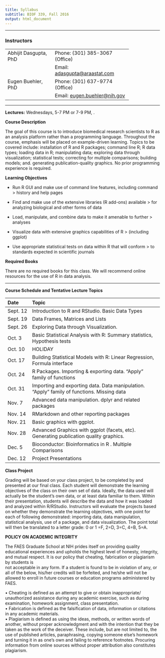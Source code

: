 ```yaml
---
title: Syllabus
subtitle: BIOF 339, Fall 2016
output: html_document
---
```


-------

### Instructors

<table style="width:80%;">
<tr><td>Abhijit Dasgupta, PhD </td><td>Phone: (301) 385-3067 (Office)</td></tr>
<tr><td></td><td>Email: <a href="mailto:adasgupta+biof339@araastat.com">adasgupta@araastat.com</a></td></tr>
<tr><td>Eugen Buehler, PhD </td><td>Phone: (301) 637-9774 (Office)</td></tr>
<tr><td></td><td>Email: <a href="mailto:eugen.buehler@nih.gov">eugen.buehler@nih.gov</a></td></tr>
</table>

-----

**Lectures:** Wednesdays, 5-7 PM or 7-9 PM, .

**Course Description**

The goal of this course is to introduce biomedical research scientists
to R as an analysis platform rather than a programming language.
Throughout the course, emphasis will be placed on example-driven
learning. Topics to be covered include: installation of R and R
packages; command line R; R data types; loading data in R; manipulating
data; exploring data through visualization; statistical tests;
correcting for multiple comparisons; building models; and. generating
publication-quality graphics. No prior programming experience is
required.

**Learning Objectives**

-   Run R GUI and make use of command line features, including command
    > history and help pages

-   Find and make use of the extensive libraries (R add-ons) available
    > for analyzing biological and other forms of data

-   Load, manipulate, and combine data to make it amenable to further
    > analyses

-   Visualize data with extensive graphics capabilities of R
    > (including ggplot)

-   Use appropriate statistical tests on data within R that will conform
    > to standards expected in scientific journals

**Required Books**

There are no required books for this class. We will recommend online
resources for the use of R in data analysis.

------

**Course Schedule and Tentative Lecture Topics**

  Date       Topic
  ---------- ------------------------------------------------------------------------------------------------
  Sept. 12   Introduction to R and RStudio. Basic Data Types
  Sept. 19   Data Frames, Matrices and Lists
  Sept. 26   Exploring Data through Visualization.
  Oct. 3     Basic Statistical Analysis with R: Summary statistics, Hypothesis tests
  Oct. 10    HOLIDAY
  Oct. 17    Building Statistical Models with R: Linear Regression, Formula interface
  Oct. 24    R Packages. Importing & exporting data. "Apply" family of functions
  Oct. 31    Importing and exporting data. Data manipulation. “Apply” family of functions. Missing data
  Nov. 7     Advanced data manipulation. dplyr and related packages
  Nov. 14    RMarkdown and other reporting packages
  Nov. 21    Basic graphics with ggplot.
  Nov. 28    Advanced Graphics with ggplot (facets, etc). Generating publication quality graphics.
  Dec. 5     Bioconductor: Bioinformatics in R . Multiple Comparisons
  Dec. 12    Project Presentations

**Class Project**

Grading will be based on your class project, to be completed by and
presented at our final class. Each student will demonstrate the learning
objectives of the class on their own set of data. Ideally, the data used
will actually be the student’s own data, or at least data familiar to
them. Within their presentation, students will describe the data and how
it was loaded and analyzed within R/RStudio. Instructors will evaluate
the projects based on whether they demonstrate the learning objectives,
with one point for each of following demonstrated: importing data, data
manipulation, statistical analysis, use of a package, and data
visualization. The point total will then be translated to a letter
grade: 0 or 1 =F, 2=D, 3=C, 4=B, 5=A.

**POLICY ON ACADEMIC INTEGRITY**

The FAES Graduate School at NIH prides itself on providing quality
educational experiences and upholds the highest level of honesty,
integrity, and mutual respect. It is our policy that cheating,
fabrication or plagiarism by students is\
not acceptable in any form. If a student is found to be in violation of
any, or all of the below, his/her credits will be forfeited, and he/she
will not be allowed to enroll in future courses or education programs
administered by FAES.

• Cheating is defined as an attempt to give or obtain inappropriate/
unauthorized assistance during any academic exercise, such as during
examination, homework assignment, class presentation.\
• Fabrication is defined as the falsification of data, information or
citations in any academic materials.\
• Plagiarism is defined as using the ideas, methods, or written words of
another, without proper acknowledgment and with the intention that they
be taken as the work of the deceiver. These include, but are not limited
to, the use of published articles, paraphrasing, copying someone else’s
homework and turning it in as one’s own and failing to reference
footnotes. Procuring information from online sources without proper
attribution also constitutes plagiarism.
